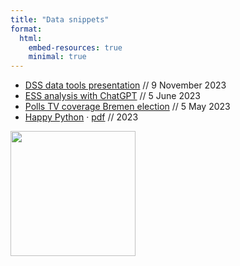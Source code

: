 ```yaml
---
title: "Data snippets"
format:
  html:
    embed-resources: true
    minimal: true
---
```


+ [DSS data tools presentation](notebooks/2023_dss-data-presentation.html) // 9 November 2023
+ [ESS analysis with ChatGPT](notebooks/2023_chatgpt-ess.nb.html) // 5 June 2023
+ [Polls TV coverage Bremen election](notebooks/2023_Bremen-Wahlbefragung.html) // 5 May 2023
+ [Happy Python ](notebooks/happy-python.html) · [pdf](notebooks/happy-python.pdf) // 2023

![](computer-ai.png){width=200}
